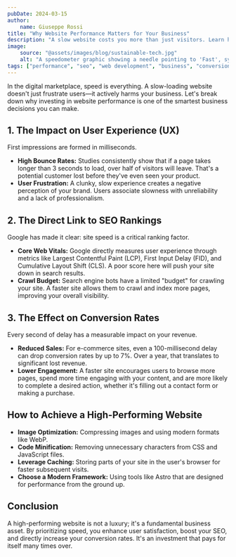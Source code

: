 ```yaml
---
pubDate: 2024-03-15
author:
    name: Giuseppe Rossi
title: "Why Website Performance Matters for Your Business"
description: "A slow website costs you more than just visitors. Learn how site speed directly impacts SEO, user experience, and your bottom line."
image:
    source: "@assets/images/blog/sustainable-tech.jpg"
    alt: "A speedometer graphic showing a needle pointing to 'Fast', symbolizing website performance."
tags: ["performance", "seo", "web development", "business", "conversion"]
---
```


In the digital marketplace, speed is everything. A slow-loading website doesn't just frustrate users—it actively harms your business. Let's break down why investing in website performance is one of the smartest business decisions you can make.

## 1. The Impact on User Experience (UX)

First impressions are formed in milliseconds.

-   **High Bounce Rates:** Studies consistently show that if a page takes longer than 3 seconds to load, over half of visitors will leave. That's a potential customer lost before they've even seen your product.
-   **User Frustration:** A clunky, slow experience creates a negative perception of your brand. Users associate slowness with unreliability and a lack of professionalism.

## 2. The Direct Link to SEO Rankings

Google has made it clear: site speed is a critical ranking factor.

-   **Core Web Vitals:** Google directly measures user experience through metrics like Largest Contentful Paint (LCP), First Input Delay (FID), and Cumulative Layout Shift (CLS). A poor score here will push your site down in search results.
-   **Crawl Budget:** Search engine bots have a limited "budget" for crawling your site. A faster site allows them to crawl and index more pages, improving your overall visibility.

## 3. The Effect on Conversion Rates

Every second of delay has a measurable impact on your revenue.

-   **Reduced Sales:** For e-commerce sites, even a 100-millisecond delay can drop conversion rates by up to 7%. Over a year, that translates to significant lost revenue.
-   **Lower Engagement:** A faster site encourages users to browse more pages, spend more time engaging with your content, and are more likely to complete a desired action, whether it's filling out a contact form or making a purchase.

## How to Achieve a High-Performing Website

-   **Image Optimization:** Compressing images and using modern formats like WebP.
-   **Code Minification:** Removing unnecessary characters from CSS and JavaScript files.
-   **Leverage Caching:** Storing parts of your site in the user's browser for faster subsequent visits.
-   **Choose a Modern Framework:** Using tools like Astro that are designed for performance from the ground up.

## Conclusion

A high-performing website is not a luxury; it's a fundamental business asset. By prioritizing speed, you enhance user satisfaction, boost your SEO, and directly increase your conversion rates. It's an investment that pays for itself many times over.
